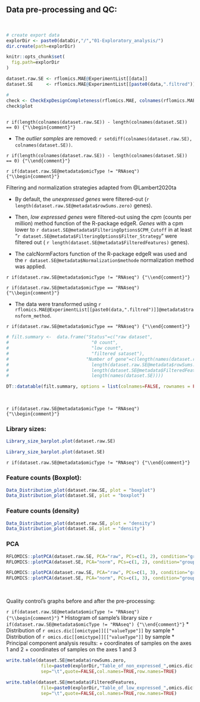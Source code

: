 ## Data pre-processing and QC: {.tabset}

<br>

```r
# create export data
explorDir <- paste0(dataDir,"/","01-Exploratory_analysis/")
dir.create(path=explorDir)

knitr::opts_chunk$set(
  fig.path=explorDir
)


```


```r

dataset.raw.SE <- rflomics.MAE@ExperimentList[[data]]
dataset.SE     <- rflomics.MAE@ExperimentList[[paste0(data,".filtred")]]

# 
check <- CheckExpDesignCompleteness(rflomics.MAE, colnames(rflomics.MAE[[paste0(data,".filtred")]]))
check$plot
           
```

`r if(length(colnames(dataset.raw.SE)) - length(colnames(dataset.SE)) == 0) {"\\begin{comment}"}`

* The *outlier samples* are removed: `r setdiff(colnames(dataset.raw.SE), colnames(dataset.SE))`.

`r if(length(colnames(dataset.raw.SE)) - length(colnames(dataset.SE)) == 0) {"\\end{comment}"}`

<!-- RNAseq data cas -->

`r if(dataset.raw.SE@metadata$omicType != "RNAseq") {"\\begin{comment}"}`

Filtering and normalization strategies adapted from @Lambert2020ta

* By default, the *unexpressed genes* were filtered-out (`r length(dataset.raw.SE@metadata$rowSums.zero)` genes).
* Then, *low expressed genes* were filtered-out using the *cpm* (counts per million) method function of the R-package edgeR. *Genes* with a cpm lower to `r dataset.SE@metadata$FilteringOptions$CPM_Cutoff` in at least "`r dataset.SE@metadata$FilteringOptions$Filter_Strategy`" were filtered out ( `r length(dataset.SE@metadata$FilteredFeatures)` genes).

* The calcNormFactors function of the R-package edgeR was used and the `r dataset.SE@metadata$Normalization$methode` normalization method was applied. 

`r if(dataset.raw.SE@metadata$omicType != "RNAseq") {"\\end{comment}"}`

<!-- proteomics or metabolomics data cas -->

`r if(dataset.raw.SE@metadata$omicType == "RNAseq") {"\\begin{comment}"}`

* The data were transformed using `r rflomics.MAE@ExperimentList[[paste0(data,".filtred")]]@metadata$transform_method`.

`r if(dataset.raw.SE@metadata$omicType == "RNAseq") {"\\end{comment}"}`



```r

# filt.summary <-  data.frame("Status"=c("raw dataset",
#                               "0 count",
#                               "low count",
#                               "filtered sataset"),
#                             "Number of gene"=c(length(names(dataset.raw.SE)),
#                               length(dataset.raw.SE@metadata$rowSums.zero),
#                               length(dataset.SE@metadata$FilteredFeatures),
#                               length(names(dataset.SE))))

DT::datatable(filt.summary, options = list(colnames=FALSE, rownames = FALSE, pageLength = 10, scrollX = T, dom = 'tip'),class = 'cell-border stripe')

```

<br>
<!-- Histograms of the library size before/after pre-processing -->

`r if(dataset.raw.SE@metadata$omicType != "RNAseq") {"\\begin{comment}"}`

### Library sizes:

```r

Library_size_barplot.plot(dataset.raw.SE)

Library_size_barplot.plot(dataset.SE)

```

`r if(dataset.raw.SE@metadata$omicType != "RNAseq") {"\\end{comment}"}`

<!-- Distribution of feature counts before/after pre-processing : boxplot -->

### Feature counts (Boxplot):

```r
Data_Distribution_plot(dataset.raw.SE, plot = "boxplot")
Data_Distribution_plot(dataset.SE, plot = "boxplot")
```

### Feature counts (density)

```r
Data_Distribution_plot(dataset.raw.SE, plot = "density")
Data_Distribution_plot(dataset.SE, plot = "density")
```

### PCA

```r

RFLOMICS::plotPCA(dataset.raw.SE, PCA="raw", PCs=c(1, 2), condition="groups")
RFLOMICS::plotPCA(dataset.SE, PCA="norm", PCs=c(1, 2), condition="groups")
```

```r

RFLOMICS::plotPCA(dataset.raw.SE, PCA="raw", PCs=c(1, 3), condition="groups")
RFLOMICS::plotPCA(dataset.SE, PCA="norm", PCs=c(1, 3), condition="groups")
```


<br>

Quality control's graphs before and after the pre-processing:

`r if(dataset.raw.SE@metadata$omicType != "RNAseq") {"\\begin{comment}"}`
* Histogram of sample's library size
`r if(dataset.raw.SE@metadata$omicType != "RNAseq") {"\\end{comment}"}`
* Distribution of `r omics.dic[[omictype]][["valueType"]]` by sample
* Distribution of `r omics.dic[[omictype]][["valueType"]]` by sample
* Principal component analysis results: 
    + coordinates of samples on the axes 1 and 2
    + coordinates of samples on the axes 1 and 3


```r

write.table(dataset.SE@metadata$rowSums.zero,
             file=paste0(explorDir,"Table_of_non_expressed_",omics.dic[[omictype]][["variableName"]],".txt"),
             sep="\t",quote=FALSE,col.names=TRUE,row.names=TRUE)

write.table(dataset.SE@metadata$FilteredFeatures,
             file=paste0(explorDir,"Table_of_low_expressed_",omics.dic[[omictype]][["variableName"]],".txt"),
             sep="\t",quote=FALSE,col.names=TRUE,row.names=TRUE)
 
```

